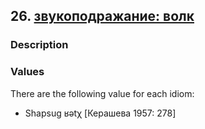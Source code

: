 ## 26. <a href =  'https://agricolamz.github.io/The_Circassian_Isoglosses_Database/26.html'>звукоподражание: волк</a>
### Description



### Values
There are the following value for each idiom:

* Shapsug  ʁətχ [Керашева 1957: 278] 

